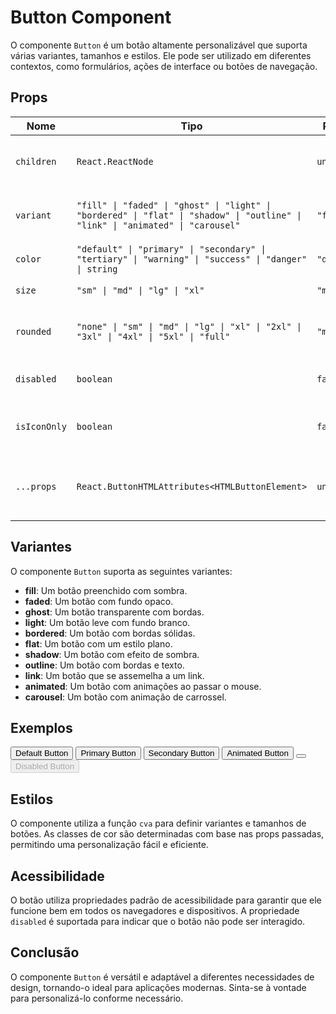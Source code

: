 
<Meta title="Components/Button" component={Button} />

# Button Component

O componente `Button` é um botão altamente personalizável que suporta várias variantes, tamanhos e estilos. Ele pode ser utilizado em diferentes contextos, como formulários, ações de interface ou botões de navegação.

## Props

| Nome                | Tipo                                                   | Padrão       | Descrição                                                                                           |
|---------------------|--------------------------------------------------------|--------------|-----------------------------------------------------------------------------------------------------|
| `children`          | `React.ReactNode`                                     | `undefined`  | O conteúdo do botão, que pode incluir texto ou ícones.                                             |
| `variant`           | `"fill" \| "faded" \| "ghost" \| "light" \| "bordered" \| "flat" \| "shadow" \| "outline" \| "link" \| "animated" \| "carousel"` | `"faded"`    | A variante do botão que define seu estilo visual.                                                  |
| `color`             | `"default" \| "primary" \| "secondary" \| "tertiary" \| "warning" \| "success" \| "danger" \| string` | `"default"`  | A cor do botão.                                                                                   |
| `size`              | `"sm" \| "md" \| "lg" \| "xl"`                       | `"md"`       | O tamanho do botão.                                                                                |
| `rounded`           | `"none" \| "sm" \| "md" \| "lg" \| "xl" \| "2xl" \| "3xl" \| "4xl" \| "5xl" \| "full"` | `"md"`       | O nível de arredondamento das bordas do botão.                                                    |
| `disabled`          | `boolean`                                             | `false`      | Indica se o botão está desabilitado.                                                               |
| `isIconOnly`       | `boolean`                                             | `false`      | Se verdadeiro, o botão exibirá apenas o ícone, sem texto.                                         |
| `...props`          | `React.ButtonHTMLAttributes<HTMLButtonElement>`      | `undefined`  | Qualquer outra propriedade válida para um elemento `<button>`.                                     |

## Variantes

O componente `Button` suporta as seguintes variantes:

- **fill**: Um botão preenchido com sombra.
- **faded**: Um botão com fundo opaco.
- **ghost**: Um botão transparente com bordas.
- **light**: Um botão leve com fundo branco.
- **bordered**: Um botão com bordas sólidas.
- **flat**: Um botão com um estilo plano.
- **shadow**: Um botão com efeito de sombra.
- **outline**: Um botão com bordas e texto.
- **link**: Um botão que se assemelha a um link.
- **animated**: Um botão com animações ao passar o mouse.
- **carousel**: Um botão com animação de carrossel.

## Exemplos

<Preview>
  <Story name="Default">
    <Button>Default Button</Button>
  </Story>

  <Story name="Primary">
    <Button variant="fill" color="primary">Primary Button</Button>
  </Story>

  <Story name="Secondary">
    <Button variant="outline" color="secondary">Secondary Button</Button>
  </Story>

  <Story name="Animated">
    <Button variant="animated">Animated Button</Button>
  </Story>

  <Story name="Icon Only">
    <Button isIconOnly>
      <svg className="h-6 w-6" fill="none" stroke="currentColor" viewBox="0 0 24 24">
        <path strokeLinecap="round" strokeLinejoin="round" strokeWidth="2" d="M14 5l7 7m0 0l-7 7m7-7H3"></path>
      </svg>
    </Button>
  </Story>

  <Story name="Disabled">
    <Button disabled>Disabled Button</Button>
  </Story>
</Preview>

## Estilos

O componente utiliza a função `cva` para definir variantes e tamanhos de botões. As classes de cor são determinadas com base nas props passadas, permitindo uma personalização fácil e eficiente.

## Acessibilidade

O botão utiliza propriedades padrão de acessibilidade para garantir que ele funcione bem em todos os navegadores e dispositivos. A propriedade `disabled` é suportada para indicar que o botão não pode ser interagido.

## Conclusão

O componente `Button` é versátil e adaptável a diferentes necessidades de design, tornando-o ideal para aplicações modernas. Sinta-se à vontade para personalizá-lo conforme necessário.
